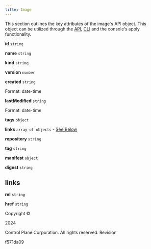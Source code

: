 ```yaml
---
title: Image
---
```


This section outlines the key attributes of the image's API object. This object can be utilized through the [API](/api-reference/api), [CLI](/api-reference/cli) and the console's apply functionality.

**id** `string`

**name** `string`

**kind** `string`

**version** `number`

**created** `string`

Format: date-time

**lastModified** `string`

Format: date-time

**tags** `object`

**links** `array of objects` - [See Below](#attribute-links)

**repository** `string`

**tag** `string`

**manifest** `object`

**digest** `string`

links[](/schemas/image#attribute-links)
--------------------------------------------------------------------

**rel** `string`

**href** `string`

Copyright ©

2024

Control Plane Corporation. All rights reserved. Revision

f571da09